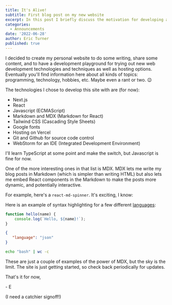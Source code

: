 ---
title: It's Alive!
subtitle: First blog post on my new website
excerpt: In this post I briefly discuss the motivation for developing a personal website, and the technology stack I'm using.
categories:
  - Announcements
date: '2022-06-28'
author: Eric Turner
published: true
---

I decided to create my personal website to do some writing, share some content, and to have a
development playground for trying out new web development technologies and techniques as well as
hosting options. Eventually you'll find information here about all kinds of topics: programming,
technology, hobbies, etc. Maybe even a rant or two. 😉

The technologies I chose to develop this site with are (for now):

- Next.js
- React
- Javascript (ECMAScript)
- Markdown and MDX (Markdown for React)
- Tailwind CSS (Cascading Style Sheets)
- Google fonts
- Hosting on Vercel
- Git and Github for source code control
- WebStorm for an IDE (Integrated Development Environment)

I'll learn TypeScript at some point and make the switch, but Javascript is fine for now.

One of the more interesting ones in that list is MDX. MDX lets me write my blog posts in Markdown (which is simpler than writing HTML)
but also lets me embed React components in the Markdown to make the posts more dynamic, and potentially
interactive.

For example, here's a `react-md-spinner`. It's exciting, I know:

<MDSpinner />

Here is an example of syntax highlighting for a few different [languages](https://rdmd.readme.io/docs/code-blocks):

```jsx
function hello(name) {
    console.log(`Hello, ${name}!`);
}
```

```json
{
   "language": "json"
}
```

```bash
echo "bash" | wc -c
```

These are just a couple of examples of the power of MDX, but the sky is the limit. The
site is just getting started, so check back periodically for updates.

That's it for now,

\- E

(I need a catchier signoff!)
